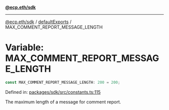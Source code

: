 [**@ecp.eth/sdk**](../../index.mdx)

***

[@ecp.eth/sdk](/sdk-reference/index.mdx) / [defaultExports](/sdk-reference/defaultExports/index.mdx) / MAX\_COMMENT\_REPORT\_MESSAGE\_LENGTH

# Variable: MAX\_COMMENT\_REPORT\_MESSAGE\_LENGTH

```ts
const MAX_COMMENT_REPORT_MESSAGE_LENGTH: 200 = 200;
```

Defined in: [packages/sdk/src/constants.ts:115](https://github.com/ecp-eth/comments-monorepo/blob/main/packages/sdk/src/constants.ts#L115)

The maximum length of a message for comment report.

